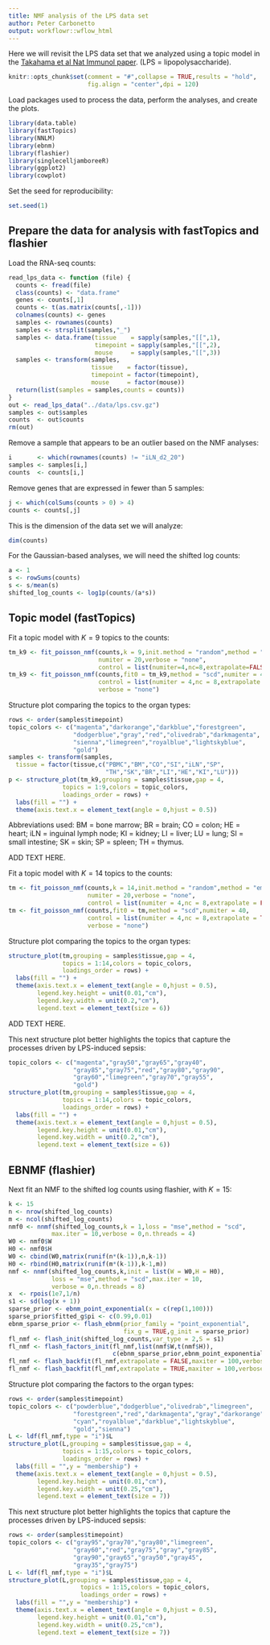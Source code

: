 ```yaml
---
title: NMF analysis of the LPS data set
author: Peter Carbonetto
output: workflowr::wflow_html
---
```


Here we will revisit the LPS data set that we analyzed using a topic
model in the [Takahama et al Nat Immunol paper][takahama2024]. (LPS =
lipopolysaccharide).

```r
knitr::opts_chunk$set(comment = "#",collapse = TRUE,results = "hold",
                      fig.align = "center",dpi = 120)
```

Load packages used to process the data, perform the analyses, and
create the plots.

```r
library(data.table)
library(fastTopics)
library(NNLM)
library(ebnm)
library(flashier)
library(singlecelljamboreeR)
library(ggplot2)
library(cowplot)
```

Set the seed for reproducibility:

```r
set.seed(1)
```

## Prepare the data for analysis with fastTopics and flashier

Load the RNA-seq counts:

```r
read_lps_data <- function (file) {
  counts <- fread(file)
  class(counts) <- "data.frame"
  genes <- counts[,1]
  counts <- t(as.matrix(counts[,-1]))
  colnames(counts) <- genes
  samples <- rownames(counts)
  samples <- strsplit(samples,"_")
  samples <- data.frame(tissue    = sapply(samples,"[[",1),
                        timepoint = sapply(samples,"[[",2),
                        mouse     = sapply(samples,"[[",3))
  samples <- transform(samples,
                       tissue    = factor(tissue),
					   timepoint = factor(timepoint),
					   mouse     = factor(mouse))
  return(list(samples = samples,counts = counts))
}
out <- read_lps_data("../data/lps.csv.gz")
samples <- out$samples
counts  <- out$counts
rm(out)
```

Remove a sample that appears to be an outlier based on the NMF analyses:

```r
i       <- which(rownames(counts) != "iLN_d2_20")
samples <- samples[i,]
counts  <- counts[i,]
```

Remove genes that are expressed in fewer than 5 samples:

```r
j <- which(colSums(counts > 0) > 4)
counts <- counts[,j]
```

This is the dimension of the data set we will analyze:

```r
dim(counts)
```

For the Gaussian-based analyses, we will need the shifted log counts:

```r
a <- 1
s <- rowSums(counts)
s <- s/mean(s)
shifted_log_counts <- log1p(counts/(a*s))
```

## Topic model (fastTopics)

Fit a topic model with $K = 9$ topics to the counts:

```r
tm_k9 <- fit_poisson_nmf(counts,k = 9,init.method = "random",method = "em",
                         numiter = 20,verbose = "none",
		   			     control = list(numiter=4,nc=8,extrapolate=FALSE))
tm_k9 <- fit_poisson_nmf(counts,fit0 = tm_k9,method = "scd",numiter = 40,
                         control = list(numiter = 4,nc = 8,extrapolate = TRUE),
					     verbose = "none")
```

Structure plot comparing the topics to the organ types:

```r
rows <- order(samples$timepoint)
topic_colors <- c("magenta","darkorange","darkblue","forestgreen",
                  "dodgerblue","gray","red","olivedrab","darkmagenta",
                  "sienna","limegreen","royalblue","lightskyblue",
				  "gold")
samples <- transform(samples,
  tissue = factor(tissue,c("PBMC","BM","CO","SI","iLN","SP",
                           "TH","SK","BR","LI","HE","KI","LU")))
p <- structure_plot(tm_k9,grouping = samples$tissue,gap = 4,
               topics = 1:9,colors = topic_colors,
   		       loadings_order = rows) +
  labs(fill = "") +
  theme(axis.text.x = element_text(angle = 0,hjust = 0.5))
```

Abbreviations used: BM = bone marrow; BR = brain; CO = colon; HE =
heart; iLN = inguinal lymph node; KI = kidney; LI = liver; LU = lung;
SI = small intestine; SK = skin; SP = spleen; TH = thymus.

ADD TEXT HERE.

Fit a topic model with $K = 14$ topics to the counts:

```r
tm <- fit_poisson_nmf(counts,k = 14,init.method = "random",method = "em",
                      numiter = 20,verbose = "none",
					  control = list(numiter = 4,nc = 8,extrapolate = FALSE))
tm <- fit_poisson_nmf(counts,fit0 = tm,method = "scd",numiter = 40,
                      control = list(numiter = 4,nc = 8,extrapolate = TRUE),
					  verbose = "none")
```

Structure plot comparing the topics to the organ types:

```r
structure_plot(tm,grouping = samples$tissue,gap = 4,
               topics = 1:14,colors = topic_colors,
   		       loadings_order = rows) +
  labs(fill = "") +
  theme(axis.text.x = element_text(angle = 0,hjust = 0.5),
        legend.key.height = unit(0.01,"cm"),
        legend.key.width = unit(0.2,"cm"),
        legend.text = element_text(size = 6))
```

ADD TEXT HERE.

This next structure plot better highlights the topics that capture
the processes driven by LPS-induced sepsis:

```r
topic_colors <- c("magenta","gray50","gray65","gray40",
                  "gray85","gray75","red","gray80","gray90",
                  "gray60","limegreen","gray70","gray55",
				  "gold")
structure_plot(tm,grouping = samples$tissue,gap = 4,
               topics = 1:14,colors = topic_colors,
			   loadings_order = rows) +
  labs(fill = "") +
  theme(axis.text.x = element_text(angle = 0,hjust = 0.5),
        legend.key.height = unit(0.01,"cm"),
        legend.key.width = unit(0.2,"cm"),
        legend.text = element_text(size = 6))
```

## EBNMF (flashier)

Next fit an NMF to the shifted log counts using flashier, with $K =
15$:

```r
k <- 15
n <- nrow(shifted_log_counts)
m <- ncol(shifted_log_counts)
nmf0 <- nnmf(shifted_log_counts,k = 1,loss = "mse",method = "scd",
            max.iter = 10,verbose = 0,n.threads = 4)
W0 <- nmf0$W
H0 <- nmf0$H
W0 <- cbind(W0,matrix(runif(n*(k-1)),n,k-1))
H0 <- rbind(H0,matrix(runif(m*(k-1)),k-1,m))
nmf <- nnmf(shifted_log_counts,k,init = list(W = W0,H = H0),
            loss = "mse",method = "scd",max.iter = 10,
            verbose = 0,n.threads = 8)
x  <- rpois(1e7,1/n)
s1 <- sd(log(x + 1))
sparse_prior <- ebnm_point_exponential(x = c(rep(1,100)))
sparse_prior$fitted_g$pi <- c(0.99,0.01)
ebnm_sparse_prior <- flash_ebnm(prior_family = "point_exponential",
                                fix_g = TRUE,g_init = sparse_prior)
fl_nmf <- flash_init(shifted_log_counts,var_type = 2,S = s1)
fl_nmf <- flash_factors_init(fl_nmf,list(nmf$W,t(nmf$H)),
                             c(ebnm_sparse_prior,ebnm_point_exponential))
fl_nmf <- flash_backfit(fl_nmf,extrapolate = FALSE,maxiter = 100,verbose = 0)
fl_nmf <- flash_backfit(fl_nmf,extrapolate = TRUE,maxiter = 100,verbose = 0)
```

Structure plot comparing the factors to the organ types:

```r
rows <- order(samples$timepoint)
topic_colors <- c("powderblue","dodgerblue","olivedrab","limegreen",
                  "forestgreen","red","darkmagenta","gray","darkorange",
                  "cyan","royalblue","darkblue","lightskyblue",
                  "gold","sienna")
L <- ldf(fl_nmf,type = "i")$L
structure_plot(L,grouping = samples$tissue,gap = 4,
               topics = 1:15,colors = topic_colors,
			   loadings_order = rows) +
  labs(fill = "",y = "membership") +
  theme(axis.text.x = element_text(angle = 0,hjust = 0.5),
        legend.key.height = unit(0.01,"cm"),
        legend.key.width = unit(0.25,"cm"),
        legend.text = element_text(size = 7))
```

This next structure plot better highlights the topics that capture
the processes driven by LPS-induced sepsis:

```r
rows <- order(samples$timepoint)
topic_colors <- c("gray95","gray70","gray80","limegreen",
                  "gray60","red","gray75","gray","gray85",
                  "gray90","gray65","gray50","gray45",
                  "gray35","gray75")
L <- ldf(fl_nmf,type = "i")$L
structure_plot(L,grouping = samples$tissue,gap = 4,
                    topics = 1:15,colors = topic_colors,
					loadings_order = rows) +
  labs(fill = "",y = "membership") +
  theme(axis.text.x = element_text(angle = 0,hjust = 0.5),
        legend.key.height = unit(0.01,"cm"),
        legend.key.width = unit(0.25,"cm"),
        legend.text = element_text(size = 7))
```

[takahama2024]: https://doi.org/10.1038/s41590-023-01722-8
